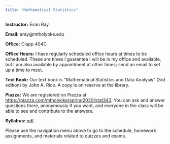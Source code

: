 ```yaml
---
title: "Mathematical Statistics"
---
```


**Instructor:** Evan Ray

**Email:** eray@mtholyoke.edu

**Office:** Clapp 404C

**Office Hours:** I have regularly scheduled office hours at times to be scheduled.  These are times I guarantee I will be in my office and available, but I am also available by appointment at other times; send an email to set up a time to meet.

<!--**Evening Group Work**: We have scheduled rooms for evening group work, with TAs available to help with questions, on **days to be determined**.  These sessions will meet in **room to be determined**.-->

**Text Book:** Our text book is "Mathematical Statistics and Data Analysis" (3rd edition) by John A. Rice.  A copy is on reserve at the library.

**Piazza:** We are registered on Piazza at [https://piazza.com/mtholyoke/spring2020/stat343](https://piazza.com/mtholyoke/spring2020/stat343).  You can ask and answer questions there, anonymously if you want, and everyone in the class will be able to see and contribute to the answers.

**Syllabus:** [pdf](syllabus/syllabus_stat_343.pdf)

Please use the navigation menu above to go to the schedule, homework assignments, and materials related to quizzes and exams.
